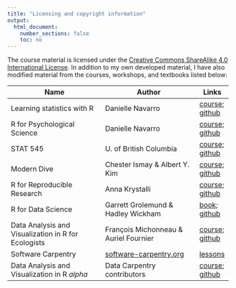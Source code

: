 ```yaml
---
title: "Licensing and copyright information"
output:
  html_document:
    number_sections: false
    toc: no
---
```


The course material is licensed under the
[Creative Commons ShareAlike 4.0 International License](https://creativecommons.org/licenses/by-sa/4.0/). In addition to my own developed material, I have also modified material from
the courses, workshops, and textbooks listed below:

Name | Author | Links
--------- | --------- | ---
Learning statistics with R | Danielle Navarro | [course](https://djnavarro.github.io/tidylsrbook/); [github](https://github.com/djnavarro/rbook)
R for Psychological Science | Danielle Navarro | [course](https://psyr.org/index.html); [github](https://github.com/djnavarro/psyr)
STAT 545 | U. of British Columbia | [course](http://stat545.com/); [github](https://github.com/STAT545-UBC)
Modern Dive | Chester Ismay & Albert Y. Kim | [course](https://moderndive.netlify.com/); [github](https://github.com/moderndive/moderndive_book)
R for Reproducible Research | Anna Krystalli | [course](https://annakrystalli.me/rrresearch/); [github](https://github.com/annakrystalli/rrresearch)
R for Data Science | Garrett Grolemund & Hadley Wickham | [book](https://r4ds.had.co.nz/); [github](https://github.com/hadley/r4ds)
Data Analysis and Visualization in R for Ecologists | François Michonneau & Auriel Fournier | [course](https://datacarpentry.org/R-ecology-lesson/); [github](https://github.com/datacarpentry/R-ecology-lesson)
Software Carpentry | [software-carpentry.org](https://software-carpentry.org/) | [lessons](https://software-carpentry.org/lessons/)
Data Analysis and Visualization in R _alpha_ | Data Carpentry contributors | [course](https://datacarpentry.org/R-genomics/index.html); [github](https://github.com/datacarpentry/R-genomics)
